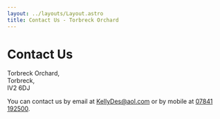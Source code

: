 ```yaml
---
layout: ../layouts/Layout.astro
title: Contact Us - Torbreck Orchard
---
```



# Contact Us

Torbreck Orchard,<br />
Torbreck,<br />
IV2 6DJ<br />

You can contact us by email at [KellyDes@aol.com](mailto:kellydes@aol.com) or by mobile at [07841 192500](tel:+447841192500).

<Map />